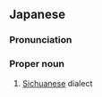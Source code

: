 ==Japanese==
{{ja-kanjitab|し|せん|ご|yomi=o}}

===Pronunciation===
{{ja-pron|しせんご|y=o}}

===Proper noun===
{{ja-pos|proper|しせんご}}

# [[Sichuanese]] dialect